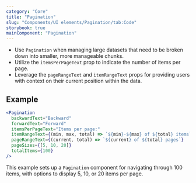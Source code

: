 ```yaml
---
category: "Core"
title: "Pagination"
slug: "Components/UI elements/Pagination/tab:Code"
storybook: true
mainComponent: "Pagination"
---
```


- Use `Pagination` when managing large datasets that need to be broken down into smaller, more manageable chunks.
- Utilize the `itemsPerPageText` prop to indicate the number of items per page.
- Leverage the `pageRangeText` and `itemRangeText` props for providing users with context on their current position within the data.

## Example

```jsx
<Pagination
  backwardText="Backward"
  forwardText="Forward"
  itemsPerPageText="Items per page:"
  itemRangeText={(min, max, total) => `${min}-${max} of ${total} items`}
  pageRangeText={(current, total) => `${current} of ${total} pages`}
  pageSizes={[5, 10, 20]}
  totalItems={100}
/>
```

This example sets up a `Pagination` component for navigating through 100 items, with options to display 5, 10, or 20 items per page.
